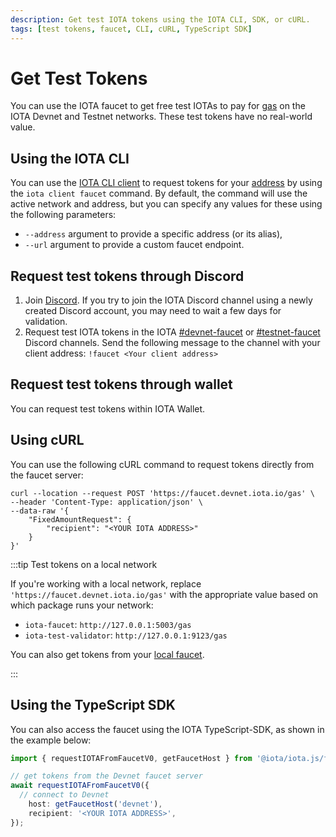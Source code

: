 ```yaml
---
description: Get test IOTA tokens using the IOTA CLI, SDK, or cURL.
tags: [test tokens, faucet, CLI, cURL, TypeScript SDK]
---
```


# Get Test Tokens

You can use the IOTA faucet to get free test IOTAs to pay for [gas](../../about-iota/tokenomics/gas-in-iota.mdx) on the IOTA Devnet and Testnet networks. These test tokens have no real-world value.

## Using the IOTA CLI

You can use the [IOTA CLI client](../../references/cli/client.mdx) to request tokens for your [address](get-address.mdx) by using the `iota client faucet` command. By default, the command will use the active network and address, but you can specify any values for these using the following parameters:

- `--address` argument to provide a specific address (or its alias),
- `--url` argument to provide a custom faucet endpoint.

## Request test tokens through Discord

1. Join [Discord](https://discord.gg/iota).
   If you try to join the IOTA Discord channel using a newly created Discord account, you may need to wait a few days for validation.
1. Request test IOTA tokens in the IOTA [#devnet-faucet](https://discord.com/channels/916379725201563759/971488439931392130) or [#testnet-faucet](https://discord.com/channels/916379725201563759/1037811694564560966) Discord channels. Send the following message to the channel with your client address:
   `!faucet <Your client address>`

## Request test tokens through wallet

You can request test tokens within IOTA Wallet.

## Using cURL

You can use the following cURL command to request tokens directly from the faucet server:

```
curl --location --request POST 'https://faucet.devnet.iota.io/gas' \
--header 'Content-Type: application/json' \
--data-raw '{
    "FixedAmountRequest": {
        "recipient": "<YOUR IOTA ADDRESS>"
    }
}'
```

:::tip Test tokens on a local network

If you're working with a local network, replace `'https://faucet.devnet.iota.io/gas'` with the appropriate value based on which package runs your network:

- `iota-faucet`: `http://127.0.0.1:5003/gas`
- `iota-test-validator`: `http://127.0.0.1:9123/gas`

You can also get tokens from your [local faucet](local-network.mdx#use-the-local-faucet).

:::

## Using the TypeScript SDK

You can also access the faucet using the IOTA TypeScript-SDK, as shown in the example below:

```typescript
import { requestIOTAFromFaucetV0, getFaucetHost } from '@iota/iota.js/faucet';

// get tokens from the Devnet faucet server
await requestIOTAFromFaucetV0({
  // connect to Devnet
	host: getFaucetHost('devnet'),
	recipient: '<YOUR IOTA ADDRESS>',
});
```
